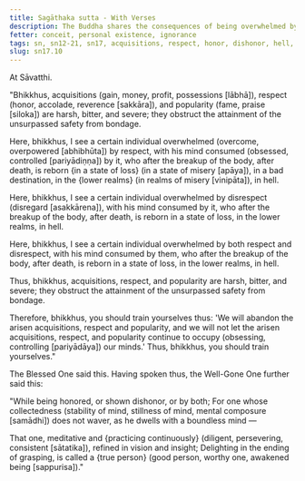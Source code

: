 ```yaml
---
title: Sagāthaka sutta - With Verses
description: The Buddha shares the consequences of being overwhelmed by respect, disrespect, or both, and how they obstruct the attainment of the unsurpassed safety from bondage.
fetter: conceit, personal existence, ignorance
tags: sn, sn12-21, sn17, acquisitions, respect, honor, dishonor, hell, suffering, popularity, obstruction, harsh, bitter, severe
slug: sn17.10
---
```


At Sāvatthi.

"Bhikkhus, acquisitions (gain, money, profit, possessions [lābhā]), respect (honor, accolade, reverence [sakkāra]), and popularity (fame, praise [siloka]) are harsh, bitter, and severe; they obstruct the attainment of the unsurpassed safety from bondage.

Here, bhikkhus, I see a certain individual overwhelmed (overcome, overpowered [abhibhūta]) by respect, with his mind consumed (obsessed, controlled [pariyādiṇṇa]) by it, who after the breakup of the body, after death, is reborn \{in a state of loss} (in a state of misery [apāya]), in a bad destination, in the \{lower realms} (in realms of misery [vinipāta]), in hell.

Here, bhikkhus, I see a certain individual overwhelmed by disrespect (disregard [asakkārena]), with his mind consumed by it, who after the breakup of the body, after death, is reborn in a state of loss, in the lower realms, in hell.

Here, bhikkhus, I see a certain individual overwhelmed by both respect and disrespect, with his mind consumed by them, who after the breakup of the body, after death, is reborn in a state of loss, in the lower realms, in hell.

Thus, bhikkhus, acquisitions, respect, and popularity are harsh, bitter, and severe; they obstruct the attainment of the unsurpassed safety from bondage.

Therefore, bhikkhus, you should train yourselves thus: 'We will abandon the arisen acquisitions, respect and popularity, and we will not let the arisen acquisitions, respect, and popularity continue to occupy (obsessing, controlling [pariyādāya]) our minds.' Thus, bhikkhus, you should train yourselves."

The Blessed One said this. Having spoken thus, the Well-Gone One further said this:

"While being honored,
or shown dishonor, or by both;
For one whose collectedness (stability of mind, stillness of mind, mental composure [samādhi]) does not waver,
as he dwells with a boundless mind —

That one, meditative and \{practicing continuously} (diligent, persevering, consistent [sātatika]),
refined in vision and insight;
Delighting in the ending of grasping,
is called a \{true person} (good person, worthy one, awakened being [sappurisa])."